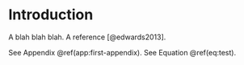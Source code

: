 # Introduction

A blah blah blah.  A reference [@edwards2013].

\begin{equation}
  1 + 11
  \label{eq:test}
\end{equation}

See Appendix \@ref(app:first-appendix). See Equation \@ref(eq:test).
